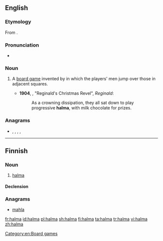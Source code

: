 {{also|Halma}}
==English==
{{wikipedia}}

===Etymology===
From {{etyl|grc|en}} {{m|grc|ἅλμα||leap}}.

===Pronunciation===
* {{a|UK}} {{IPA|/ˈhalmə/|lang=en}}

===Noun===
{{en-noun}}

# {{lb|en|board game}} A [[board game]] invented by {{w|George Howard Monks}} in which the players' men jump over those in adjacent squares.
#* '''1904''', {{w|Saki|‘Saki’}}, "Reginald's Christmas Revel", ''Reginald'':
#*: As a crowning dissipation, they all sat down to play progressive '''halma''', with milk chocolate for prizes.

===Anagrams===
* {{l|en|almah}}, {{l|en|Hamal}}, {{l|en|hamal}}, {{l|en|Mahal}}, {{l|en|mahal}}

[[Category:en:Board games]]

----

==Finnish==

===Noun===
{{fi-noun}}

# {{lb|fi|board game}} [[#English|halma]]

====Declension====
{{fi-decl-kala|halm|||a}}

===Anagrams===
* [[mahla#Finnish|mahla]]

[[fr:halma]]
[[id:halma]]
[[pl:halma]]
[[sh:halma]]
[[fi:halma]]
[[ta:halma]]
[[tr:halma]]
[[vi:halma]]
[[zh:halma]]